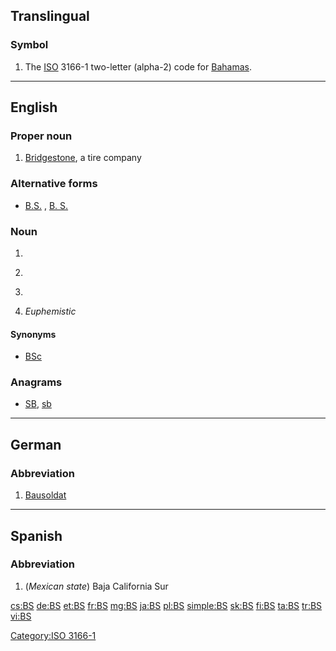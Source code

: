 {{also|.bs|b's|B's|bs|Bs|BS|␈|฿s|฿'s}}
==Translingual==

===Symbol===
{{head|mul|symbol}}

# The [[ISO]] 3166-1 two-letter (alpha-2) code for [[Bahamas]].

[[Category:ISO 3166-1]]

----

==English==

===Proper noun===
{{en-proper noun}}

# {{context|automotive|lang=en}} [[w:Bridgestone|Bridgestone]], a tire company

===Alternative forms===
* [[B.S.]] , [[B. S.]]

===Noun===
{{en-noun}}

# {{abbreviation of|Bachelor of Science|lang=en}}
# {{context|baseball|lang=en}} {{abbreviation of|[[blown save]]s|lang=en}}
# {{context|accounting|lang=en}} {{abbreviation of|balance sheet|lang=en}}
# {{context|slang|lang=en}} ''Euphemistic'' {{abbreviation of|bullshit|lang=en|nocap=1}}

====Synonyms====
* {{sense|Bachelor of Science}} [[BSc]]

===Anagrams===
* [[SB#English|SB]], [[sb#English|sb]]

----

==German==

===Abbreviation===
{{head|de|abbreviation}}

# [[Bausoldat]]

----

==Spanish==

===Abbreviation===
{{rfc-header|Abbreviation}}
{{head|es|abbreviation}}

# (''Mexican state'') Baja California Sur

[[cs:BS]]
[[de:BS]]
[[et:BS]]
[[fr:BS]]
[[mg:BS]]
[[ja:BS]]
[[pl:BS]]
[[simple:BS]]
[[sk:BS]]
[[fi:BS]]
[[ta:BS]]
[[tr:BS]]
[[vi:BS]]